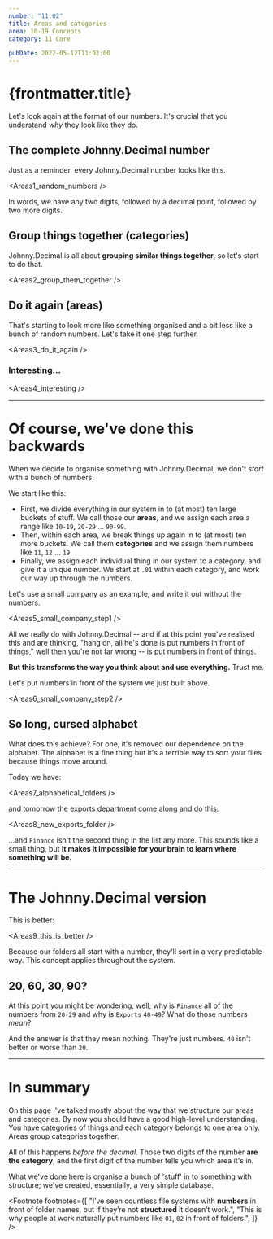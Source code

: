 ```yaml
---
number: "11.02"
title: Areas and categories
area: 10-19 Concepts
category: 11 Core

pubDate: 2022-05-12T11:02:00
---
```




# {frontmatter.title}

Let's look again at the format of our numbers. It's crucial that you understand _why_ they look like they do.

## The complete Johnny.Decimal number

Just as a reminder, every Johnny.Decimal number looks like this.

<Areas1_random_numbers />

In words, we have any two digits, followed by a decimal point, followed by two more digits.

## Group things together (categories)

Johnny.Decimal is all about **grouping similar things together**, so let's start to do that.

<Areas2_group_them_together />

## Do it again (areas)

That's starting to look more like something organised and a bit less like a bunch of random numbers. Let's take it one step further.

<Areas3_do_it_again />

### Interesting...

<Areas4_interesting />

---

# Of course, we've done this backwards

When we decide to organise something with Johnny.Decimal, we don't _start_ with a bunch of numbers.

We start like this:

- First, we divide everything in our system in to (at most) ten large buckets of stuff. We call those our **areas**, and we assign each area a range like `10-19`, `20-29` … `90-99`.
- Then, within each area, we break things up again in to (at most) ten more buckets. We call them **categories** and we assign them numbers like `11`, `12` … `19`.
- Finally, we assign each individual thing in our system to a category, and give it a unique number. We start at `.01` within each category, and work our way up through the numbers.

Let's use a small company as an example, and write it out without the numbers.

<Areas5_small_company_step1 />

All we really do with Johnny.Decimal -- and if at this point you've realised this and are thinking, "hang on, all he's done is put numbers in front of things," well then you're not far wrong -- is put numbers in front of things.<FootRef n={1} />

**But this transforms the way you think about and use everything.** Trust me.

Let's put numbers in front of the system we just built above.

<Areas6_small_company_step2 />

## So long, cursed alphabet

What does this achieve? For one, it's removed our dependence on the alphabet. The alphabet is a fine thing but it's a terrible way to sort your files because things move around.<FootRef n={2} />

Today we have:

<Areas7_alphabetical_folders />

and tomorrow the exports department come along and do this:

<Areas8_new_exports_folder />

…and `Finance` isn't the second thing in the list any more. This sounds like a small thing, but <strong>it makes it impossible for your brain to learn where something will be.</strong>

---

# The Johnny.Decimal version

This is better:

<Areas9_this_is_better />

Because our folders all start with a number, they'll sort in a very predictable way. This concept applies throughout the system.

## 20, 60, 30, 90?

At this point you might be wondering, well, why is `Finance` all of the numbers from `20-29` and why is `Exports` `40-49`? What do those numbers <em>mean</em>?

And the answer is that they mean nothing. They're just numbers. `40` isn't better or worse than `20`.

---

# In summary

On this page I've talked mostly about the way that we structure our areas and categories. By now you should have a good high-level understanding. You have categories of things and each category belongs to one area only. Areas group categories together.

All of this happens <em>before the decimal</em>. Those two digits of the number <strong>are the category</strong>, and the first digit of the number tells you which area it's in.

What we've done here is organise a bunch of 'stuff' in to something with structure; we've created, essentially, a very simple database.

<Footnote
  footnotes={[
    "I&rsquo;ve seen countless file systems with <strong>numbers</strong> in front of folder names, but if they&rsquo;re not <strong>structured</strong> it doesn&rsquo;t work.",
    "This is why people at work naturally put numbers like <code>01</code>, <code>02</code> in front of folders.",
  ]}
/>
